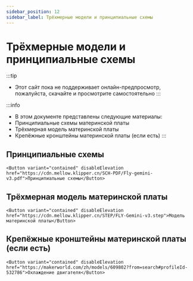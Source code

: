```yaml
---
sidebar_position: 12
sidebar_label: Трёхмерные модели и принципиальные схемы
---
```





# Трёхмерные модели и принципиальные схемы


:::tip
* Этот сайт пока не поддерживает онлайн-предпросмотр, пожалуйста, скачайте и просмотрите самостоятельно
:::

:::info
* В этом документе представлены следующие материалы:
* Принципиальные схемы материнской платы
* Трёхмерная модель материнской платы
* Крепёжные кронштейны материнской платы (если есть)
:::

## Принципиальные схемы

    <Button variant="contained" disableElevation href="https://cdn.mellow.klipper.cn/SCH-PDF/Fly-gemini-v3.pdf">Принципиальные схемы</Button>


## Трёхмерная модель материнской платы

    <Button variant="contained" disableElevation href="https://cdn.mellow.klipper.cn/STEP/FLY-Gemini-v3.step">Модель материнской платы</Button>


## Крепёжные кронштейны материнской платы (если есть)


    <Button variant="contained" disableElevation href="https://makerworld.com/zh/models/609802?from=search#profileId-532786">Охлаждение двигателя</Button>